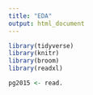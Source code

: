 ```yaml
---
title: "EDA"
output: html_document
---
```


```r
library(tidyverse)
library(knitr)
library(broom)
library(readxl)
```



```r
pg2015 <- read.
```

